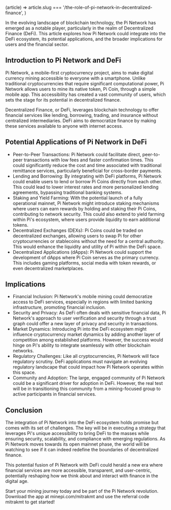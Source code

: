 
  (article) =>
    article.slug === '/the-role-of-pi-network-in-decentralized-finance',
)

In the evolving landscape of blockchain technology, the Pi Network has emerged as a notable player, particularly in the realm of Decentralized Finance (DeFi). This article explores how Pi Network could integrate into the DeFi ecosystem, its potential applications, and the broader implications for users and the financial sector.

## Introduction to Pi Network and DeFi

Pi Network, a mobile-first cryptocurrency project, aims to make digital currency mining accessible to everyone with a smartphone. Unlike traditional cryptocurrencies that require significant computational power, Pi Network allows users to mine its native token, Pi Coin, through a simple mobile app. This accessibility has created a vast community of users, which sets the stage for its potential in decentralized finance.

Decentralized Finance, or DeFi, leverages blockchain technology to offer financial services like lending, borrowing, trading, and insurance without centralized intermediaries. DeFi aims to democratize finance by making these services available to anyone with internet access.

## Potential Applications of Pi Network in DeFi

- Peer-to-Peer Transactions: Pi Network could facilitate direct, peer-to-peer transactions with low fees and faster confirmation times. This could significantly reduce the cost and time associated with traditional remittance services, particularly beneficial for cross-border payments.
- Lending and Borrowing: By integrating with DeFi platforms, Pi Network could enable users to lend or borrow Pi Coins directly from each other. This could lead to lower interest rates and more personalized lending agreements, bypassing traditional banking systems.
- Staking and Yield Farming: With the potential launch of a fully operational mainnet, Pi Network might introduce staking mechanisms where users can earn rewards by holding and staking their Pi Coins, contributing to network security. This could also extend to yield farming within Pi's ecosystem, where users provide liquidity to earn additional tokens.
- Decentralized Exchanges (DEXs): Pi Coins could be traded on decentralized exchanges, allowing users to swap Pi for other cryptocurrencies or stablecoins without the need for a central authority. This would enhance the liquidity and utility of Pi within the DeFi space.
- Decentralized Applications (dApps): Pi Network could support the development of dApps where Pi Coin serves as the primary currency. This includes gaming platforms, social media with token rewards, or even decentralized marketplaces.

## Implications

- Financial Inclusion: Pi Network's mobile mining could democratize access to DeFi services, especially in regions with limited banking infrastructure, promoting financial inclusion.
- Security and Privacy: As DeFi often deals with sensitive financial data, Pi Network's approach to user verification and security through a trust graph could offer a new layer of privacy and security in transactions.
- Market Dynamics: Introducing Pi into the DeFi ecosystem might influence cryptocurrency market dynamics by adding another layer of competition among established platforms. However, the success would hinge on Pi's ability to integrate seamlessly with other blockchain networks.
- Regulatory Challenges: Like all cryptocurrencies, Pi Network will face regulatory scrutiny. DeFi applications must navigate an evolving regulatory landscape that could impact how Pi Network operates within this space.
- Community and Adoption: The large, engaged community of Pi Network could be a significant driver for adoption in DeFi. However, the real test will be in transitioning this community from a mining-focused group to active participants in financial services.

## Conclusion

The integration of Pi Network into the DeFi ecosystem holds promise but comes with its set of challenges. The key will be in executing a strategy that leverages Pi's unique accessibility to bring DeFi to the masses while ensuring security, scalability, and compliance with emerging regulations. As Pi Network moves towards its open mainnet phase, the world will be watching to see if it can indeed redefine the boundaries of decentralized finance.

This potential fusion of Pi Network with DeFi could herald a new era where financial services are more accessible, transparent, and user-centric, potentially reshaping how we think about and interact with finance in the digital age.

Start your mining journey today and be part of the Pi Network revolution. Download the app at minepi.com/mitrakmt and use the referral code mitrakmt to get started!
